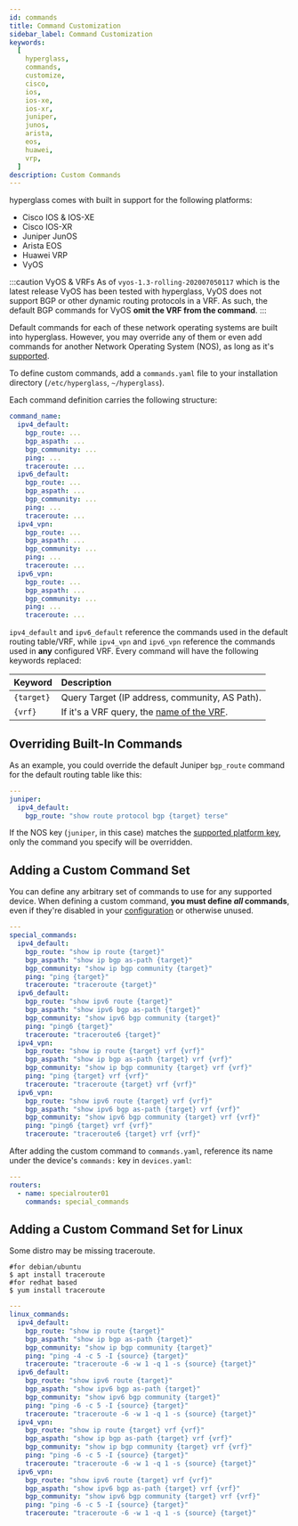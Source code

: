 ```yaml
---
id: commands
title: Command Customization
sidebar_label: Command Customization
keywords:
  [
    hyperglass,
    commands,
    customize,
    cisco,
    ios,
    ios-xe,
    ios-xr,
    juniper,
    junos,
    arista,
    eos,
    huawei,
    vrp,
  ]
description: Custom Commands
---
```


hyperglass comes with built in support for the following platforms:

- Cisco IOS & IOS-XE
- Cisco IOS-XR
- Juniper JunOS
- Arista EOS
- Huawei VRP
- VyOS

:::caution VyOS & VRFs
As of `vyos-1.3-rolling-202007050117` which is the latest release VyOS has been tested with hyperglass, VyOS does not support BGP or other dynamic routing protocols in a VRF. As such, the default BGP commands for VyOS **omit the VRF from the command**.
:::

Default commands for each of these network operating systems are built into hyperglass. However, you may override any of them or even add commands for another Network Operating System (NOS), as long as it's [supported](platforms).

To define custom commands, add a `commands.yaml` file to your installation directory (`/etc/hyperglass`,
`~/hyperglass`).

Each command definition carries the following structure:

```yaml title="commands.yaml"
command_name:
  ipv4_default:
    bgp_route: ...
    bgp_aspath: ...
    bgp_community: ...
    ping: ...
    traceroute: ...
  ipv6_default:
    bgp_route: ...
    bgp_aspath: ...
    bgp_community: ...
    ping: ...
    traceroute: ...
  ipv4_vpn:
    bgp_route: ...
    bgp_aspath: ...
    bgp_community: ...
    ping: ...
    traceroute: ...
  ipv6_vpn:
    bgp_route: ...
    bgp_aspath: ...
    bgp_community: ...
    ping: ...
    traceroute: ...
```

`ipv4_default` and `ipv6_default` reference the commands used in the default routing table/VRF, while `ipv4_vpn` and `ipv6_vpn` reference the commands used in **any** configured VRF. Every command will have the following keywords replaced:

| Keyword    | Description                                                      |
| :--------- | :--------------------------------------------------------------- |
| `{target}` | Query Target (IP address, community, AS Path).                   |
| `{vrf}`    | If it's a VRF query, the [name of the VRF](adding-devices#vrfs). |

## Overriding Built-In Commands

As an example, you could override the default Juniper `bgp_route` command for the default routing table like this:

```yaml {4} title="commands.yaml"
---
juniper:
  ipv4_default:
    bgp_route: "show route protocol bgp {target} terse"
```

If the NOS key (`juniper`, in this case) matches the [supported platform key](platforms), only the command you specify will be overridden.

## Adding a Custom Command Set

You can define any arbitrary set of commands to use for any supported device. When defining a custom command, **you must define _all_ commands**, even if they're disabled in your [configuration](query-settings) or otherwise unused.

```yaml title="commands.yaml"
---
special_commands:
  ipv4_default:
    bgp_route: "show ip route {target}"
    bgp_aspath: "show ip bgp as-path {target}"
    bgp_community: "show ip bgp community {target}"
    ping: "ping {target}"
    traceroute: "traceroute {target}"
  ipv6_default:
    bgp_route: "show ipv6 route {target}"
    bgp_aspath: "show ipv6 bgp as-path {target}"
    bgp_community: "show ipv6 bgp community {target}"
    ping: "ping6 {target}"
    traceroute: "traceroute6 {target}"
  ipv4_vpn:
    bgp_route: "show ip route {target} vrf {vrf}"
    bgp_aspath: "show ip bgp as-path {target} vrf {vrf}"
    bgp_community: "show ip bgp community {target} vrf {vrf}"
    ping: "ping {target} vrf {vrf}"
    traceroute: "traceroute {target} vrf {vrf}"
  ipv6_vpn:
    bgp_route: "show ipv6 route {target} vrf {vrf}"
    bgp_aspath: "show ipv6 bgp as-path {target} vrf {vrf}"
    bgp_community: "show ipv6 bgp community {target} vrf {vrf}"
    ping: "ping6 {target} vrf {vrf}"
    traceroute: "traceroute6 {target} vrf {vrf}"
```

After adding the custom command to `commands.yaml`, reference its name under the device's `commands:` key in `devices.yaml`:

```yaml {4} title="devices.yaml"
---
routers:
  - name: specialrouter01
    commands: special_commands
```

## Adding a Custom Command Set for Linux
Some distro may be missing traceroute. 
```shell-session
#for debian/ubuntu
$ apt install traceroute
#for redhat based
$ yum install traceroute
```

```yaml title="commands.yaml"
---
linux_commands:
  ipv4_default:
    bgp_route: "show ip route {target}"
    bgp_aspath: "show ip bgp as-path {target}"
    bgp_community: "show ip bgp community {target}"
    ping: "ping -4 -c 5 -I {source} {target}"
    traceroute: "traceroute -6 -w 1 -q 1 -s {source} {target}"
  ipv6_default:
    bgp_route: "show ipv6 route {target}"
    bgp_aspath: "show ipv6 bgp as-path {target}"
    bgp_community: "show ipv6 bgp community {target}"
    ping: "ping -6 -c 5 -I {source} {target}"
    traceroute: "traceroute -6 -w 1 -q 1 -s {source} {target}"
  ipv4_vpn:
    bgp_route: "show ip route {target} vrf {vrf}"
    bgp_aspath: "show ip bgp as-path {target} vrf {vrf}"
    bgp_community: "show ip bgp community {target} vrf {vrf}"
    ping: "ping -6 -c 5 -I {source} {target}"
    traceroute: "traceroute -6 -w 1 -q 1 -s {source} {target}"
  ipv6_vpn:
    bgp_route: "show ipv6 route {target} vrf {vrf}"
    bgp_aspath: "show ipv6 bgp as-path {target} vrf {vrf}"
    bgp_community: "show ipv6 bgp community {target} vrf {vrf}"
    ping: "ping -6 -c 5 -I {source} {target}"
    traceroute: "traceroute -6 -w 1 -q 1 -s {source} {target}"
```


